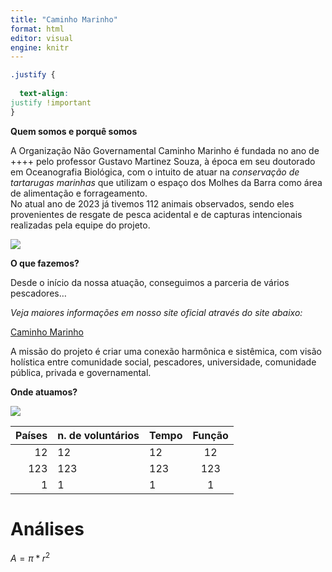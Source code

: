 ```yaml
---
title: "Caminho Marinho"
format: html
editor: visual
engine: knitr
---
```


```css

.justify {
 
  text-align:
justify !important
}

```

:::{.justify}


**Quem somos e porquê somos** 
  
  A Organização Não Governamental Caminho Marinho é fundada no ano de ++++ pelo professor Gustavo Martinez Souza, à época em seu doutorado em Oceanografia Biológica, com o intuito de atuar na *conservação de tartarugas marinhas* que utilizam o espaço dos Molhes da Barra como área de alimentação e forrageamento.  
  No atual ano de 2023 já tivemos 112 animais observados, sendo eles provenientes de resgate de pesca acidental e de capturas intencionais realizadas pela equipe do projeto. 

:::
  
  ![](b4fc1854-d7b8-4624-9b00-df1029c79276.jpg)
  

**O que fazemos?**
  
  Desde o início da nossa atuação, conseguimos a parceria de vários pescadores...
  
  *Veja maiores informações em nosso site oficial através do site abaixo:*
  
  [Caminho Marinho](https://www.caminhomarinho.org)
  
  A missão do projeto é criar uma conexão harmônica e sistêmica, com visão holística entre comunidade social, pescadores, universidade, comunidade pública, privada e governamental.


**Onde atuamos?**
  
  ![](mapa-area-atuacao.jpg)
  
| Países | n. de voluntários | Tempo   | Função |
|-------:|:------------------|---------|:------:|
|  12   |  12                |    12   |    12  |
|  123  |  123               |   123   |   123  |
|  1    |    1               |     1   |     1  |



# Análises 

$A = \pi*r^{2}$ 

